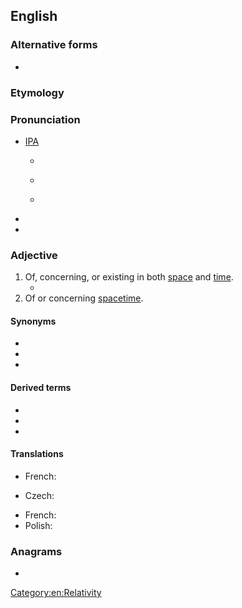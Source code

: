 ==English==

===Alternative forms===
* {{alter|en|spatio-temporal}}

===Etymology===
{{prefix|en|spatio|temporal}}

===Pronunciation===
* [[w:IPA chart for English|IPA]]
** {{a|AusE}} {{IPAchar|/ˈspæɪ.ʃiː.əʉˌtem.pə.rəl/}}
** {{a|RP}} {{IPAchar|/ˈspeɪ.ʃiː.əuˌtem.pə.rəl/}}
** {{a|GenAm}} {{IPAchar|/ˈspeɪ.ʃiː.oʊˌtɛm.pə.rəl/}}
* {{enPR|'spā-shē-ō'tĕm-pə-rəl}}
* {{rhymes|en|ɛmpəɹəl|s=6}}
<!--
* {{rhymes|ɛmpərəl}}
-->

===Adjective===
{{en-adj}}

# Of, concerning, or existing in both [[space]] and [[time]].
#* {{quote-text|en|year=1956|author=Sidney Hook (editor)|title=American Philosophers At Work: The Philosophic Scene in the United States|passage=Physical existence, thus, is essentially '''spatiotemporal''' ubiety; and that which has or lacks ubiety, that is, is or is not present at some place in space at some time, is always some ''what'' or ''kind''—which may be a kind of substance, or of property, or of relation, or of activity, or of change, or of state, and so on.}}
# Of or concerning [[spacetime]].

====Synonyms====
* {{l|en|geotemporal}}
* {{l|en|temporospatial}}
* {{l|en|chronospatial}}

====Derived terms====
* {{l|en|spatiotemporal continuity}}
* {{l|en|spatiotemporal database}}
* {{l|en|spatiotemporal gene expression}}

====Translations====
{{trans-top|of or concerning space and time}}
{{trans-mid}}
* French: {{t+|fr|spatiotemporel}}
{{trans-bottom}}

{{trans-top|of or concerning spacetime}}
* Czech: {{t+|cs|časoprostorový|m}}
{{trans-mid}}
* French: {{t+|fr|spatiotemporel}}
* Polish: {{t+|pl|czasoprzestrzenny}}
{{trans-bottom}}

===Anagrams===
* {{anagrams|en|a=aaeilmoopprstt|temporospatial}}

[[Category:en:Relativity]]